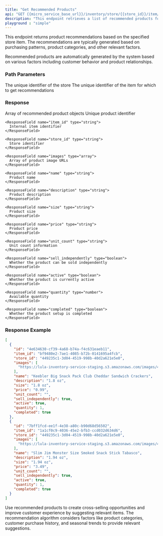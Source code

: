 ---
title: "Get Recommended Products"
api: "GET {{micro_service_base_url}}/inventory/store/{{store_id}}/item/{{store_item_id}}/recommended-products"
description: "This endpoint retrieves a list of recommended products for a specific item in your store. These recommendations can be used to suggest complementary or related products to customers."
playground : "simple"
---

This endpoint returns product recommendations based on the specified store item. The recommendations are typically generated based on purchasing patterns, product categories, and other relevant factors.

<Note>
Recommended products are automatically generated by the system based on various factors including customer behavior and product relationships.
</Note>

### Path Parameters

<ParamField path="store_id" type="string" required>
  The unique identifier of the store
</ParamField>

<ParamField path="store_item_id" type="string" required>
  The unique identifier of the item for which to get recommendations
</ParamField>

### Response

<ResponseField name="recommendations" type="array">
  Array of recommended product objects

  <Expandable title="Recommended Product Object">
    <ResponseField name="id" type="string">
      Unique product identifier
    </ResponseField>

    <ResponseField name="item_id" type="string">
      Internal item identifier
    </ResponseField>

    <ResponseField name="store_id" type="string">
      Store identifier
    </ResponseField>

    <ResponseField name="images" type="array">
      Array of product image URLs
    </ResponseField>

    <ResponseField name="name" type="string">
      Product name
    </ResponseField>

    <ResponseField name="description" type="string">
      Product description
    </ResponseField>

    <ResponseField name="size" type="string">
      Product size
    </ResponseField>

    <ResponseField name="price" type="string">
      Product price
    </ResponseField>

    <ResponseField name="unit_count" type="string">
      Unit count information
    </ResponseField>

    <ResponseField name="sell_independently" type="boolean">
      Whether the product can be sold independently
    </ResponseField>

    <ResponseField name="active" type="boolean">
      Whether the product is currently active
    </ResponseField>

    <ResponseField name="quantity" type="number">
      Available quantity
    </ResponseField>

    <ResponseField name="completed" type="boolean">
      Whether the product setup is completed
    </ResponseField>
  </Expandable>
</ResponseField>

### Response Example

```json
[
  {
    "id": "4e634630-cf39-4a68-b74a-f4c631eaeb11",
    "item_id": "bf9480e2-7ae1-4085-b72b-0141695a4fcb",
    "store_id": "449235c1-3d04-4519-998b-40d2a621e5e0",
    "images": [
      "https://lula-inventory-service-staging.s3.amazonaws.com/images/449235c1-3d04-4519-998b-40d2a621e5e0/Snacks/4e634630-cf39-4a68-b74a-f4c631eaeb11_1730116849516.webp"
    ],
    "name": "Keebler Big Snack Pack Club Cheddar Sandwich Crackers",
    "description": "1.8 oz",
    "size": "1.8 oz",
    "price": "0.99",
    "unit_count": "",
    "sell_independently": true,
    "active": true,
    "quantity": 1,
    "completed": true
  },
  {
    "id": "7bff1fcd-ee1f-4e38-a80c-b90d68d56502",
    "item_id": "1a1cf0c9-4036-45e2-bfb3-ccd032d634d6",
    "store_id": "449235c1-3d04-4519-998b-40d2a621e5e0",
    "images": [
      "https://lula-inventory-service-staging.s3.amazonaws.com/images/449235c1-3d04-4519-998b-40d2a621e5e0/Snacks/7bff1fcd-ee1f-4e38-a80c-b90d68d56502_1730116813067.webp"
    ],
    "name": "Slim Jim Monster Size Smoked Snack Stick Tabasco",
    "description": "1.94 oz",
    "size": "1.94 oz",
    "price": "3.49",
    "unit_count": "",
    "sell_independently": true,
    "active": true,
    "quantity": 1,
    "completed": true
  }
]
```

<Tip>
Use recommended products to create cross-selling opportunities and improve customer experience by suggesting relevant items.
</Tip>

<Info>
The recommendation algorithm considers factors like product categories, customer purchase history, and seasonal trends to provide relevant suggestions.
</Info>
